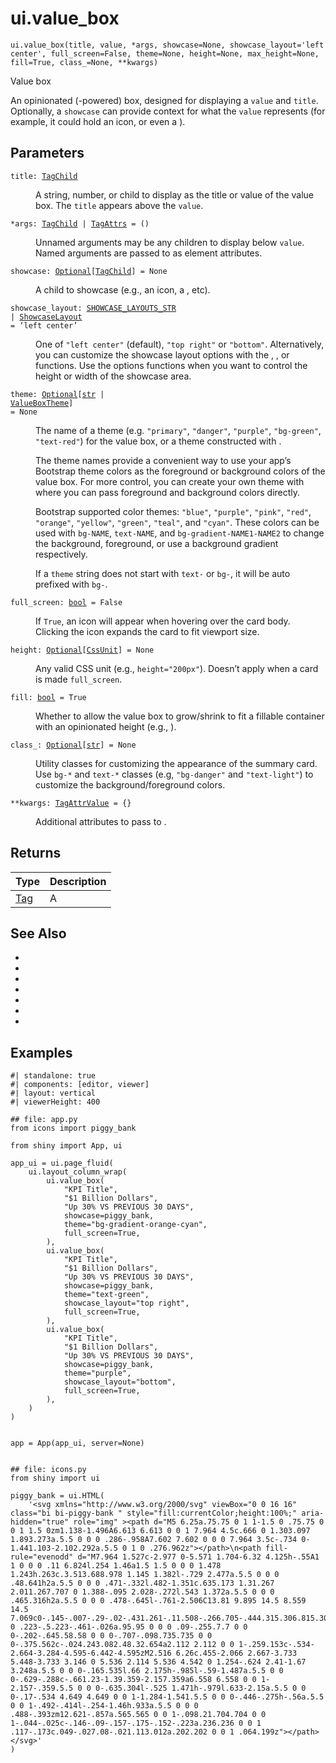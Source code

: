 # ui.value_box { #shiny.ui.value_box }

`ui.value_box(title, value, *args, showcase=None, showcase_layout='left center', full_screen=False, theme=None, height=None, max_height=None, fill=True, class_=None, **kwargs)`

Value box

An opinionated ([](:func:`~shiny.ui.card`)-powered) box, designed for
displaying a `value` and `title`. Optionally, a `showcase` can provide context
for what the `value` represents (for example, it could hold an icon, or even a
[](:func:`~shiny.ui.output_plot`)).

## Parameters

<code><span class="parameter-name">title</span><span class="parameter-annotation-sep">:</span> <span class="parameter-annotation">[TagChild](`htmltools.TagChild`)</span></code>

:   A string, number, or [](:class:`~htmltools.Tag`) child to display as
    the title or value of the value box. The `title` appears above the `value`.

<code><span class="parameter-name">*args</span><span class="parameter-annotation-sep">:</span> <span class="parameter-annotation">[TagChild](`htmltools.TagChild`) \| [TagAttrs](`htmltools.TagAttrs`)</span> <span class="parameter-default-sep">=</span> <span class="parameter-default">()</span></code>

:   Unnamed arguments may be any [](:class:`~htmltools.Tag`) children to display below
    `value`. Named arguments are passed to [](:func:`~shiny.ui.card`) as
    element attributes.

<code><span class="parameter-name">showcase</span><span class="parameter-annotation-sep">:</span> <span class="parameter-annotation">[Optional](`typing.Optional`)\[[TagChild](`htmltools.TagChild`)\]</span> <span class="parameter-default-sep">=</span> <span class="parameter-default">None</span></code>

:   A [](:class:`~htmltools.Tag`) child to showcase (e.g., an icon, a
    [](:func:`~shiny.ui.output_plot`), etc).

<code><span class="parameter-name">showcase_layout</span><span class="parameter-annotation-sep">:</span> <span class="parameter-annotation">[SHOWCASE_LAYOUTS_STR](`shiny.ui._valuebox.SHOWCASE_LAYOUTS_STR`) \| [ShowcaseLayout](`shiny.ui._valuebox.ShowcaseLayout`)</span> <span class="parameter-default-sep">=</span> <span class="parameter-default">'left center'</span></code>

:   One of `"left center"` (default), `"top right"` or `"bottom"`. Alternatively,
    you can customize the showcase layout options with the
    [](:func:`~shiny.ui.showcase_left_center`), [](:func:`~shiny.ui.showcase_top_right`),
    or [](:func:`~shiny.ui.showcase_bottom`) functions. Use the options functions when
    you want to control the height or width of the showcase area.

<code><span class="parameter-name">theme</span><span class="parameter-annotation-sep">:</span> <span class="parameter-annotation">[Optional](`typing.Optional`)\[[str](`str`) \| [ValueBoxTheme](`shiny.ui._valuebox.ValueBoxTheme`)\]</span> <span class="parameter-default-sep">=</span> <span class="parameter-default">None</span></code>

:   The name of a theme (e.g. `"primary"`, `"danger"`, `"purple"`, `"bg-green"`,
    `"text-red"`) for the value box, or a theme constructed with
    [](:func:`~shiny.ui.value_box_theme`).

    The theme names provide a convenient way to use your app's Bootstrap theme
    colors as the foreground or background colors of the value box. For more
    control, you can create your own theme with [](:func:`~shiny.ui.value_box_theme`)
    where you can pass foreground and background colors directly.

    Bootstrap supported color themes: `"blue"`, `"purple"`, `"pink"`, `"red"`,
    `"orange"`, `"yellow"`, `"green"`, `"teal"`, and `"cyan"`. These colors can be
    used with `bg-NAME`, `text-NAME`, and `bg-gradient-NAME1-NAME2` to change the
    background, foreground, or use a background gradient respectively.

    If a `theme` string does not start with `text-` or `bg-`, it will be auto
    prefixed with `bg-`.

<code><span class="parameter-name">full_screen</span><span class="parameter-annotation-sep">:</span> <span class="parameter-annotation">[bool](`bool`)</span> <span class="parameter-default-sep">=</span> <span class="parameter-default">False</span></code>

:   If `True`, an icon will appear when hovering over the card body. Clicking the
    icon expands the card to fit viewport size.

<code><span class="parameter-name">height</span><span class="parameter-annotation-sep">:</span> <span class="parameter-annotation">[Optional](`typing.Optional`)\[[CssUnit](`shiny.ui.css._css_unit.CssUnit`)\]</span> <span class="parameter-default-sep">=</span> <span class="parameter-default">None</span></code>

:   Any valid CSS unit (e.g., `height="200px"`). Doesn't apply when a card is made
    `full_screen`.

<code><span class="parameter-name">fill</span><span class="parameter-annotation-sep">:</span> <span class="parameter-annotation">[bool](`bool`)</span> <span class="parameter-default-sep">=</span> <span class="parameter-default">True</span></code>

:   Whether to allow the value box to grow/shrink to fit a fillable container with
    an opinionated height (e.g., [](:func:`~shiny.ui.page_fillable`)).

<code><span class="parameter-name">class_</span><span class="parameter-annotation-sep">:</span> <span class="parameter-annotation">[Optional](`typing.Optional`)\[[str](`str`)\]</span> <span class="parameter-default-sep">=</span> <span class="parameter-default">None</span></code>

:   Utility classes for customizing the appearance of the summary card. Use `bg-*`
    and `text-*` classes (e.g, `"bg-danger"` and `"text-light"`) to customize the
    background/foreground colors.

<code><span class="parameter-name">**kwargs</span><span class="parameter-annotation-sep">:</span> <span class="parameter-annotation">[TagAttrValue](`htmltools.TagAttrValue`)</span> <span class="parameter-default-sep">=</span> <span class="parameter-default">{}</span></code>

:   Additional attributes to pass to [](:func:`~shiny.ui.card`).

## Returns

| Type                   | Description              |
|------------------------|--------------------------|
| [Tag](`htmltools.Tag`) | A [](:func:`~shiny.ui.card`) |

## See Also

* [](:func:`~shiny.ui.value_box_theme`)
* [](:func:`~shiny.ui.showcase_bottom`)
* [](:func:`~shiny.ui.showcase_left_center`)
* [](:func:`~shiny.ui.showcase_top_right`)
* [](:class:`~shiny.ui.ShowcaseLayout`)
* [](:class:`~shiny.ui.ValueBoxTheme`)
* [](:func:`~shiny.ui.card`)

## Examples

```shinylive-python
#| standalone: true
#| components: [editor, viewer]
#| layout: vertical
#| viewerHeight: 400

## file: app.py
from icons import piggy_bank

from shiny import App, ui

app_ui = ui.page_fluid(
    ui.layout_column_wrap(
        ui.value_box(
            "KPI Title",
            "$1 Billion Dollars",
            "Up 30% VS PREVIOUS 30 DAYS",
            showcase=piggy_bank,
            theme="bg-gradient-orange-cyan",
            full_screen=True,
        ),
        ui.value_box(
            "KPI Title",
            "$1 Billion Dollars",
            "Up 30% VS PREVIOUS 30 DAYS",
            showcase=piggy_bank,
            theme="text-green",
            showcase_layout="top right",
            full_screen=True,
        ),
        ui.value_box(
            "KPI Title",
            "$1 Billion Dollars",
            "Up 30% VS PREVIOUS 30 DAYS",
            showcase=piggy_bank,
            theme="purple",
            showcase_layout="bottom",
            full_screen=True,
        ),
    )
)


app = App(app_ui, server=None)


## file: icons.py
from shiny import ui

piggy_bank = ui.HTML(
    '<svg xmlns="http://www.w3.org/2000/svg" viewBox="0 0 16 16" class="bi bi-piggy-bank " style="fill:currentColor;height:100%;" aria-hidden="true" role="img" ><path d="M5 6.25a.75.75 0 1 1-1.5 0 .75.75 0 0 1 1.5 0zm1.138-1.496A6.613 6.613 0 0 1 7.964 4.5c.666 0 1.303.097 1.893.273a.5.5 0 0 0 .286-.958A7.602 7.602 0 0 0 7.964 3.5c-.734 0-1.441.103-2.102.292a.5.5 0 1 0 .276.962z"></path>\n<path fill-rule="evenodd" d="M7.964 1.527c-2.977 0-5.571 1.704-6.32 4.125h-.55A1 1 0 0 0 .11 6.824l.254 1.46a1.5 1.5 0 0 0 1.478 1.243h.263c.3.513.688.978 1.145 1.382l-.729 2.477a.5.5 0 0 0 .48.641h2a.5.5 0 0 0 .471-.332l.482-1.351c.635.173 1.31.267 2.011.267.707 0 1.388-.095 2.028-.272l.543 1.372a.5.5 0 0 0 .465.316h2a.5.5 0 0 0 .478-.645l-.761-2.506C13.81 9.895 14.5 8.559 14.5 7.069c0-.145-.007-.29-.02-.431.261-.11.508-.266.705-.444.315.306.815.306.815-.417 0 .223-.5.223-.461-.026a.95.95 0 0 0 .09-.255.7.7 0 0 0-.202-.645.58.58 0 0 0-.707-.098.735.735 0 0 0-.375.562c-.024.243.082.48.32.654a2.112 2.112 0 0 1-.259.153c-.534-2.664-3.284-4.595-6.442-4.595zM2.516 6.26c.455-2.066 2.667-3.733 5.448-3.733 3.146 0 5.536 2.114 5.536 4.542 0 1.254-.624 2.41-1.67 3.248a.5.5 0 0 0-.165.535l.66 2.175h-.985l-.59-1.487a.5.5 0 0 0-.629-.288c-.661.23-1.39.359-2.157.359a6.558 6.558 0 0 1-2.157-.359.5.5 0 0 0-.635.304l-.525 1.471h-.979l.633-2.15a.5.5 0 0 0-.17-.534 4.649 4.649 0 0 1-1.284-1.541.5.5 0 0 0-.446-.275h-.56a.5.5 0 0 1-.492-.414l-.254-1.46h.933a.5.5 0 0 0 .488-.393zm12.621-.857a.565.565 0 0 1-.098.21.704.704 0 0 1-.044-.025c-.146-.09-.157-.175-.152-.223a.236.236 0 0 1 .117-.173c.049-.027.08-.021.113.012a.202.202 0 0 1 .064.199z"></path></svg>'
)
```